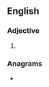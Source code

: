 ==English==

===Adjective===
{{head|en|adjective}}

# {{lb|en|Internet slang|text messaging}} {{abbr of|en|[[next]]}}

===Anagrams===
* {{anagrams|en|a=ntx|tnx|txn}}